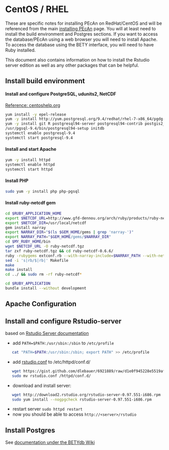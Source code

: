 # CentOS / RHEL

These are specific notes for installing PEcAn on RedHat/CentOS and will be referenced from the main [installing PEcAn](Installing-PEcAn) page. You will at least need to install the build environment and Postgres sections. If you want to access the database/PEcAn using a web browser you will need to install Apache. To access the database using the BETY interface, you will need to have Ruby installed.

This document also contains information on how to install the Rstudio server edition as well as any other packages that can be helpful.

## Install build environment

#### Install and configure PostgreSQL, udunits2, NetCDF

[Reference: centoshelp.org](http://www.postgresql.org/download/linux/redhat/)

```bash
yum install -y epel-release 
yum -y install http://yum.postgresql.org/9.4/redhat/rhel-7-x86_64/pgdg-centos94-9.4-1.noarch.rpm
yum -y install git R postgresql94-server postgresql94-contrib postgis2_94 udunits2 netcdf
/usr/pgsql-9.4/bin/postgresql94-setup initdb
systemctl enable postgresql-9.4
systemctl start postgresql-9.4
```

#### Install and start Apache

```bash
yum -y install httpd
systemctl enable httpd
systemctl start httpd
```

#### Install PHP

```bash
sudo yum -y install php php-pgsql
```

#### Install ruby-netcdf gem 

```bash
cd $RUBY_APPLICATION_HOME
export $NETCDF_URL=http://www.gfd-dennou.org/arch/ruby/products/ruby-netcdf/release/ruby-netcdf-0.6.6.tar.gz
export $NETCDF_DIR=/usr/local/netcdf
gem install narray
export NARRAY_DIR="$(ls $GEM_HOME/gems | grep 'narray-')"
export NARRAY_PATH="$GEM_HOME/gems/$NARRAY_DIR"
cd $MY_RUBY_HOME/bin
wget $NETCDF_URL -O ruby-netcdf.tgz
tar zxf ruby-netcdf.tgz && cd ruby-netcdf-0.6.6/
ruby -rubygems extconf.rb --with-narray-include=$NARRAY_PATH --with-netcdf-dir=/usr/local/netcdf-4.3.0
sed -i 's|rb/$|rb|' Makefile
make
make install
cd ../ && sudo rm -rf ruby-netcdf*

cd $RUBY_APPLICATION
bundle install --without development
```

## Apache Configuration

## Install and configure Rstudio-server

based on [Rstudio Server documentation](http://www.rstudio.com/ide/docs/server/getting_started)

* add `PATH=$PATH:/usr/sbin:/sbin` to `/etc/profile`
```bash
   cat "PATH=$PATH:/usr/sbin:/sbin; export PATH" >> /etc/profile
```
* add [rstudio.conf](https://gist.github.com/dlebauer/6921889) to /etc/httpd/conf.d/ 
```bash
   wget https://gist.github.com/dlebauer/6921889/raw/d1e0f945228e5519afa6223d6f49d6e0617262bd/rstudio.conf
   sudo mv rstudio.conf /httpd/conf.d/
```
* download and install server:
```bash
   wget http://download2.rstudio.org/rstudio-server-0.97.551-i686.rpm
   sudo yum install --nogpgcheck rstudio-server-0.97.551-i686.rpm
```
* restart server `sudo httpd restart`
* now you should be able to access `http://<server>/rstudio`

## Install Postgres

See [documentation under the BETYdb Wiki](https://github.com/PecanProject/bety/wiki/Installing-Postgresql)